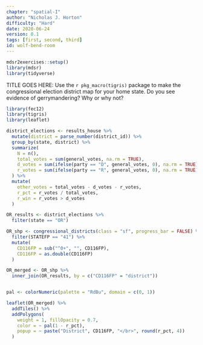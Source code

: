 ```yaml
---
chapter: "spatial-I"
author: "Nicholas J. Horton"
difficulty: "Hard"
date: 2020-06-24 
version: 0.1
tags: [first, second, third]
id: wolf-bend-room
---
```


```r
mdsr2exercises::setup()
library(mdsr)
library(tidyverse)
```

TITLE GOES HERE: Use the `r pkg_macro(tigris)` package to make the congressional election district map for your home state. Do you see evidence of gerrymandering? Why or why not?

 <!--begin-answer-->

```r
library(fec12)
library(tigris)
library(leaflet)

district_elections <- results_house %>%
  mutate(district = parse_number(district_id)) %>%
  group_by(state, district) %>%
  summarize(
    N = n(),
    total_votes = sum(general_votes, na.rm = TRUE),
    d_votes = sum(ifelse(party == "D", general_votes, 0), na.rm = TRUE),
    r_votes = sum(ifelse(party == "R", general_votes, 0), na.rm = TRUE)
  ) %>%
  mutate(
    other_votes = total_votes - d_votes - r_votes,
    r_pct = r_votes / total_votes,
    r_win = r_votes > d_votes
  )

OR_results <- district_elections %>%
  filter(state == "OR")

OR_shp <- congressional_districts(class = "sf", progress_bar = FALSE) %>%
  filter(STATEFP == "41") %>%
  mutate(
    CD116FP = sub("^0+", "", CD116FP),
    CD116FP = as.double(CD116FP)
  )

OR_merged <- OR_shp %>%
  inner_join(OR_results, by = c("CD116FP" = "district"))


pal <- colorNumeric(palette = "RdBu", domain = c(0, 1))

leaflet(OR_merged) %>%
  addTiles() %>%
  addPolygons(
    weight = 1, fillOpacity = 0.7,
    color = ~ pal(1 - r_pct),
    popup = ~ paste("District", CD116FP, "</br>", round(r_pct, 4))
  )
```

 <!--end-answer-->

